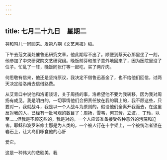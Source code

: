 ```yaml
---
---
---
```

title: 七月二十九日　星期二
---




芬和鸣儿一同回来。发第八期《文艺月报》稿。

下午去范文澜处催鲁迅研究文章，他此期写不出了。顺便到蔡天心那里坐了一刻，他参加了中央研究院文艺研究组。晚饭前芬和孩子意外地回来了，因为医院里没了位子。忙乱了一阵，晚饭同张仃等一起吃，买了两斤肉。

何思敬有信来，他还是坚持原议，我决定不借鲁迅基金了，也不给他们回信，过两天决定给洛甫去信借路费。

从艾青口中说他和洛甫谈话，关于周扬的事，洛希望他不要为我转移，因为我对周扬有成见。我是明白的，一切事情他们会把责任放在我的肩上的，我不顾这些，只要对一，我就战斗，我是以一个人战斗为原则的，假设他们全离开我而去，在这里反对我的人，已经有一批可观的数目了：周扬，雪韦，何其芳，立波，．丁玲，以至……但我是不顾这些的，我是对的。一个人应该准备接受各种意外的污蔑和迫害。耶稣和波罗米修士那是为人类的，一个被人钉在十字架上，一个被统治者锁在岩石上，让大鸟们啄食他的心肝

爱它。

这是一种伟大的悲剧美，我
